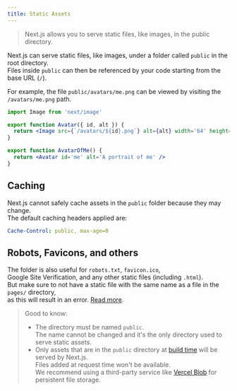 ```yaml
---
title: Static Assets
---
```


> Next.js allows you to serve static files, like images, in the public directory.

Next.js can serve static files, like images, under a folder called `public` in the root directory.  
Files inside `public` can then be referenced by your code starting from the base URL (`/`).

For example, the file `public/avatars/me.png` can be viewed by visiting the `/avatars/me.png` path.

```jsx filename="avatar.js"
import Image from 'next/image'

export function Avatar({ id, alt }) {
  return <Image src={`/avatars/${id}.png`} alt={alt} width='64' height='64' />
}

export function AvatarOfMe() {
  return <Avatar id='me' alt='A portrait of me' />
}
```

## Caching

Next.js cannot safely cache assets in the `public` folder because they may change.  
The default caching headers applied are:

```yaml
Cache-Control: public, max-age=0
```

## Robots, Favicons, and others

The folder is also useful for `robots.txt`, `favicon.ico`,  
Google Site Verification, and any other static files (including `.html`).  
But make sure to not have a static file with the same name as a file in the `pages/` directory,  
as this will result in an error. [Read more](https://nextjs.org/docs/messages/conflicting-public-file-page).

> Good to know:
>
> - The directory must be named `public`.  
>   The name cannot be changed and it's the only directory used to serve static assets.
> - Only assets that are in the `public` directory at [build time](/docs/app/api-reference/next-cli#build) will be served by Next.js.  
>   Files added at request time won't be available.  
>   We recommend using a third-party service like [Vercel Blob](https://vercel.com/docs/storage/vercel-blob?utm_source=next-site&utm_medium=docs&utm_campaign=next-website) for persistent file storage.
